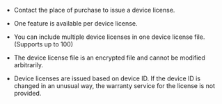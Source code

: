 * Contact the place of purchase to issue a device license.

* One feature is available per device license.

* You can include multiple device licenses in one device license file. (Supports up to 100)

* The device license file is an encrypted file and cannot be modified arbitrarily.

* Device licenses are issued based on device ID. If the device ID is changed in an unusual way, the warranty service for the license is not provided.
